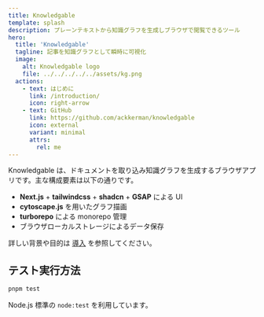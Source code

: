 ```yaml
---
title: Knowledgable
template: splash
description: プレーンテキストから知識グラフを生成しブラウザで閲覧できるツール
hero:
  title: 'Knowledgable'
  tagline: 記事を知識グラフとして瞬時に可視化
  image:
    alt: Knowledgable logo
    file: ../../../../../assets/kg.png
  actions:
    - text: はじめに
      link: /introduction/
      icon: right-arrow
    - text: GitHub
      link: https://github.com/ackkerman/knowledgable
      icon: external
      variant: minimal
      attrs:
        rel: me
---
```


Knowledgable は、ドキュメントを取り込み知識グラフを生成するブラウザアプリです。主な構成要素は以下の通りです。

- **Next.js** + **tailwindcss** + **shadcn** + **GSAP** による UI
- **cytoscape.js** を用いたグラフ描画
- **turborepo** による monorepo 管理
- ブラウザローカルストレージによるデータ保存

詳しい背景や目的は [導入](./introduction.md) を参照してください。

## テスト実行方法

```bash
pnpm test
```

Node.js 標準の `node:test` を利用しています。
